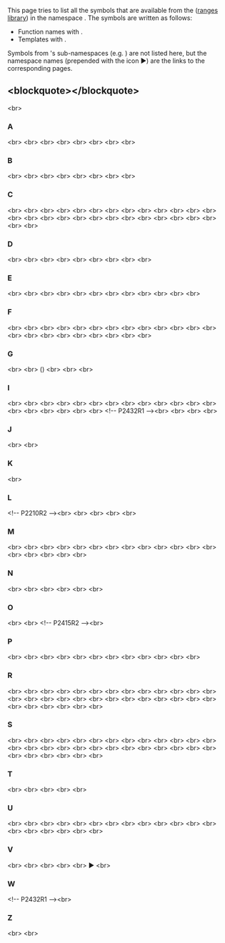 {{title|std::ranges Symbol Index}}
{{cpp/symbol index/ranges/navbar}}


This page tries to list all the symbols that are available from the {{lt|cpp/standard library}} ([[cpp/ranges|ranges library]]) in the namespace {{c|std::ranges}}. The symbols are written as follows:
* Function names with {{tt|()}}.
* Templates with {{tt|&lt;&gt;}}.

Symbols from {{c|std::ranges}}'s sub-namespaces (e.g. {{c|views}}) are not listed here, but the namespace names (prepended with the icon ▶) are the links to the corresponding pages.

==&lt;blockquote&gt;{{tt|[[#A|A]]  [[#B|B]]  [[#C|C]]  [[#D|D]]  [[#E|E]]  [[#F|F]]  [[#G|G]]  [[#I|I]]  [[#J|J]]  [[#K|K]]  [[#L|L]]  [[#M|M]]  [[#N|N]]  [[#O|O]]  [[#P|P]]  [[#R|R]]  [[#S|S]]  [[#T|T]]  [[#U|U]]  [[#V|V]]  [[#W|W]]  [[#Z|Z]]}}&lt;/blockquote&gt;==
&lt;br&gt;

===A===
{{ltt|cpp/algorithm/ranges/adjacent_find}} {{mark since c++23}}&lt;br&gt;
{{ltp|cpp/ranges/adjacent_transform_view}} {{mark since c++23}}&lt;br&gt;
{{ltp|cpp/ranges/adjacent_view}} {{mark since c++23}}&lt;br&gt;
{{ltt|cpp/iterator/ranges/advance}} {{mark since c++20}}&lt;br&gt;
{{ltt|cpp/algorithm/ranges/all any none of|all_of}} {{mark since c++20}}&lt;br&gt;
{{ltt|cpp/algorithm/ranges/all any none of|any_of}} {{mark since c++20}}&lt;br&gt;
{{ltp|cpp/ranges/as_const_view}} {{mark since c++23}}&lt;br&gt;
{{ltp|cpp/ranges/as_rvalue_view}} {{mark since c++23}}&lt;br&gt;

===B===
{{ltp|cpp/ranges/basic_istream_view}} {{mark since c++20}}&lt;br&gt;
{{ltt|cpp/ranges/begin}} {{mark since c++20}}&lt;br&gt;
{{ltp|cpp/ranges/bidirectional_range}} {{mark since c++20}}&lt;br&gt;
{{ltt|cpp/algorithm/ranges/binary_search}} {{mark since c++20}}&lt;br&gt;
{{ltp|cpp/algorithm/ranges/transform|binary_transform_result}} {{mark since c++20}}&lt;br&gt;
{{ltp|cpp/ranges/borrowed_iterator_t}} {{mark since c++20}}&lt;br&gt;
{{ltp|cpp/ranges/borrowed_range}} {{mark since c++20}}&lt;br&gt;
{{ltp|cpp/ranges/borrowed_iterator_t|borrowed_subrange_t}} {{mark since c++20}}&lt;br&gt;

===C===
{{ltp|cpp/ranges/cartesian_product_view}} {{mark since c++23}}&lt;br&gt;
{{ltt|cpp/ranges/cbegin}} {{mark since c++20}}&lt;br&gt;
{{ltt|cpp/ranges/cdata}} {{mark since c++20}}&lt;br&gt;
{{ltp|cpp/ranges/chunk_by_view}} {{mark since c++23}}&lt;br&gt;
{{ltp|cpp/ranges/chunk_view}} {{mark since c++23}}&lt;br&gt;
{{ltt|cpp/ranges/cend}} {{mark since c++20}}&lt;br&gt;
{{ltt|cpp/algorithm/ranges/clamp}} {{mark since c++20}}&lt;br&gt;
{{ltp|cpp/ranges/common_range}} {{mark since c++20}}&lt;br&gt;
{{ltp|cpp/ranges/common_view}} {{mark since c++20}}&lt;br&gt;
{{ltp|cpp/ranges/concat_view}} {{mark since c++26}}&lt;br&gt;
{{ltp|cpp/ranges/iterator_t|const_iterator_t}} {{mark since c++23}}&lt;br&gt;
{{ltp|cpp/ranges/constant_range}} {{mark since c++23}}&lt;br&gt;
{{ltt|cpp/memory/ranges/construct_at}} {{mark since c++20}}&lt;br&gt;
{{ltt|cpp/algorithm/ranges/contains}} {{mark since c++23}}&lt;br&gt;
{{ltt|cpp/algorithm/ranges/contains|contains_subrange}} {{mark since c++23}}&lt;br&gt;
{{ltp|cpp/ranges/contiguous_range}} {{mark since c++20}}&lt;br&gt;
{{ltt|cpp/algorithm/ranges/copy}} {{mark since c++20}}&lt;br&gt;
{{ltt|cpp/algorithm/ranges/copy_backward}} {{mark since c++20}}&lt;br&gt;
{{ltp|cpp/algorithm/ranges/copy_backward|copy_backward_result}} {{mark since c++20}}&lt;br&gt;
{{ltt|cpp/algorithm/ranges/copy|copy_if}} {{mark since c++20}}&lt;br&gt;
{{ltp|cpp/algorithm/ranges/copy|copy_if_result}} {{mark since c++20}}&lt;br&gt;
{{ltt|cpp/algorithm/ranges/copy_n}} {{mark since c++20}}&lt;br&gt;
{{ltp|cpp/algorithm/ranges/copy_n|copy_n_result}} {{mark since c++20}}&lt;br&gt;
{{ltp|cpp/algorithm/ranges/copy|copy_result}} {{mark since c++20}}&lt;br&gt;
{{ltt|cpp/algorithm/ranges/count}} {{mark since c++20}}&lt;br&gt;
{{ltt|cpp/algorithm/ranges/count|count_if}} {{mark since c++20}}&lt;br&gt;
{{ltt|cpp/ranges/crbegin}} {{mark since c++20}}&lt;br&gt;
{{ltt|cpp/ranges/crend}} {{mark since c++20}}&lt;br&gt;

===D===
{{ltt|cpp/ranges/dangling}} {{mark since c++20}}&lt;br&gt;
{{ltt|cpp/ranges/data}} {{mark since c++20}}&lt;br&gt;
{{ltt|cpp/memory/ranges/destroy}} {{mark since c++20}}&lt;br&gt;
{{ltt|cpp/memory/ranges/destroy_at}} {{mark since c++20}}&lt;br&gt;
{{ltt|cpp/memory/ranges/destroy_n}} {{mark since c++20}}&lt;br&gt;
{{ltp|cpp/ranges/sized_range|disable_sized_range}} {{mark since c++20}}&lt;br&gt;
{{ltt|cpp/iterator/ranges/distance}} {{mark since c++20}}&lt;br&gt;
{{ltp|cpp/ranges/drop_view}} {{mark since c++20}}&lt;br&gt;
{{ltp|cpp/ranges/drop_while_view}} {{mark since c++20}}&lt;br&gt;

===E===
{{ltp|cpp/ranges/elements_of}} {{mark since c++23}}&lt;br&gt;
{{ltp|cpp/ranges/elements_view}} {{mark since c++20}}&lt;br&gt;
{{ltp|cpp/ranges/enumerate_view}} {{mark since c++23}}&lt;br&gt;
{{ltt|cpp/ranges/empty}} {{mark since c++20}}&lt;br&gt;
{{ltp|cpp/ranges/empty_view}} {{mark since c++20}}&lt;br&gt;
{{ltp|cpp/ranges/borrowed_range|enable_borrowed_range}} {{mark since c++20}}&lt;br&gt;
{{ltp|cpp/ranges/view|enable_view}} {{mark since c++20}}&lt;br&gt;
{{ltt|cpp/ranges/end}} {{mark since c++20}}&lt;br&gt;
{{ltt|cpp/algorithm/ranges/ends_with}} {{mark since c++23}}&lt;br&gt;
{{ltt|cpp/algorithm/ranges/equal}} {{mark since c++20}}&lt;br&gt;
{{ltt|cpp/algorithm/ranges/equal_range}} {{mark since c++20}}&lt;br&gt;
{{ltt|cpp/utility/functional/ranges/equal_to}} {{mark since c++20}}&lt;br&gt;

===F===
{{ltt|cpp/algorithm/ranges/fill}} {{mark since c++20}}&lt;br&gt;
{{ltt|cpp/algorithm/ranges/fill_n}} {{mark since c++20}}&lt;br&gt;
{{ltp|cpp/ranges/filter_view}} {{mark since c++20}}&lt;br&gt;
{{ltt|cpp/algorithm/ranges/find}} {{mark since c++20}}&lt;br&gt;
{{ltt|cpp/algorithm/ranges/find_end}} {{mark since c++20}}&lt;br&gt;
{{ltt|cpp/algorithm/ranges/find_first_of}} {{mark since c++20}}&lt;br&gt;
{{ltt|cpp/algorithm/ranges/find|find_if}} {{mark since c++20}}&lt;br&gt;
{{ltt|cpp/algorithm/ranges/find|find_if_not}} {{mark since c++20}}&lt;br&gt;
{{ltt|cpp/algorithm/ranges/find_last}} {{mark since c++23}}&lt;br&gt;
{{ltt|cpp/algorithm/ranges/find_last|find_last_if}} {{mark since c++23}}&lt;br&gt;
{{ltt|cpp/algorithm/ranges/find_last|find_last_if_not}} {{mark since c++23}}&lt;br&gt;
{{ltt|cpp/algorithm/ranges/fold_left}} {{mark since c++23}}&lt;br&gt;
{{ltt|cpp/algorithm/ranges/fold_left_first}} {{mark since c++23}}&lt;br&gt;
{{ltt|cpp/algorithm/ranges/fold_left_first_with_iter}} {{mark since c++23}}&lt;br&gt;
{{ltt|cpp/algorithm/ranges/fold_left_with_iter}} {{mark since c++23}}&lt;br&gt;
{{ltt|cpp/algorithm/ranges/fold_right}} {{mark since c++23}}&lt;br&gt;
{{ltt|cpp/algorithm/ranges/fold_right_last}} {{mark since c++23}}&lt;br&gt;
{{ltt|cpp/algorithm/ranges/for_each}} {{mark since c++20}}&lt;br&gt;
{{ltt|cpp/algorithm/ranges/for_each_n}} {{mark since c++20}}&lt;br&gt;
{{ltp|cpp/algorithm/ranges/for_each_n|for_each_n_result}} {{mark since c++20}}&lt;br&gt;
{{ltp|cpp/algorithm/ranges/for_each|for_each_result}} {{mark since c++20}}&lt;br&gt;
{{ltp|cpp/ranges/forward_range}} {{mark since c++20}}&lt;br&gt;

===G===
{{ltt|cpp/algorithm/ranges/generate}} {{mark since c++20}}&lt;br&gt;
{{ltt|cpp/algorithm/ranges/generate_n}} {{mark since c++20}}&lt;br&gt;
{{ltpf|cpp/ranges/subrange/get}} ({{tt|std::ranges::subrange}}) {{mark since c++20}}&lt;br&gt;
{{ltt|cpp/utility/functional/ranges/greater}} {{mark since c++20}}&lt;br&gt;
{{ltt|cpp/utility/functional/ranges/greater_equal}} {{mark since c++20}}&lt;br&gt;

===I===
{{ltp|cpp/algorithm/ranges/return_types/in_found_result}} {{mark since c++20}}&lt;br&gt;
{{ltp|cpp/algorithm/ranges/return_types/in_fun_result}} {{mark since c++20}}&lt;br&gt;
{{ltp|cpp/algorithm/ranges/return_types/in_in_out_result}} {{mark since c++20}}&lt;br&gt;
{{ltp|cpp/algorithm/ranges/return_types/in_in_result}} {{mark since c++20}}&lt;br&gt;
{{ltp|cpp/algorithm/ranges/return_types/in_out_out_result}} {{mark since c++20}}&lt;br&gt;
{{ltp|cpp/algorithm/ranges/return_types/in_out_result}} {{mark since c++20}}&lt;br&gt;
{{ltp|cpp/algorithm/ranges/return_types/in_value_result}} {{mark since c++23}}&lt;br&gt;
{{ltt|cpp/algorithm/ranges/includes}} {{mark since c++20}}&lt;br&gt;
{{ltt|cpp/algorithm/ranges/inplace_merge}} {{mark since c++20}}&lt;br&gt;
{{ltp|cpp/ranges/input_range}} {{mark since c++20}}&lt;br&gt;
{{ltt|cpp/algorithm/ranges/iota}} {{mark since c++23}}&lt;br&gt;
{{ltp|cpp/algorithm/ranges/iota|iota_result}} {{mark since c++23}}&lt;br&gt;
{{ltp|cpp/ranges/iota_view}} {{mark since c++20}}&lt;br&gt;
{{ltt|cpp/algorithm/ranges/is_heap}} {{mark since c++20}}&lt;br&gt;
{{ltt|cpp/algorithm/ranges/is_heap_until}} {{mark since c++20}}&lt;br&gt;
{{ltt|cpp/algorithm/ranges/is_partitioned}} {{mark since c++20}}&lt;br&gt;
{{ltt|cpp/algorithm/ranges/is_permutation}} {{mark since c++20}}&lt;br&gt;
{{ltt|cpp/algorithm/ranges/is_sorted}} {{mark since c++20}}&lt;br&gt;
{{ltt|cpp/algorithm/ranges/is_sorted_until}} {{mark since c++20}}&lt;br&gt;
{{ltp|cpp/ranges/basic_istream_view|istream_view}} {{mark since c++20}}&lt;!-- P2432R1 --&gt;&lt;br&gt;
{{ltt|cpp/iterator/ranges/iter_move}} {{mark since c++20}}&lt;br&gt;
{{ltt|cpp/iterator/ranges/iter_swap}} {{mark since c++20}}&lt;br&gt;
{{ltp|cpp/ranges/iterator_t}} {{mark since c++20}}&lt;br&gt;

===J===
{{ltp|cpp/ranges/join_view}} {{mark since c++20}}&lt;br&gt;
{{ltp|cpp/ranges/join_with_view}} {{mark since c++23}}&lt;br&gt;

===K===
{{ltp|cpp/ranges/keys_view}} {{mark since c++20}}&lt;br&gt;

===L===
{{ltp|cpp/ranges/lazy_split_view}} {{mark since c++20}}&lt;!-- P2210R2 --&gt;&lt;br&gt;
{{ltt|cpp/utility/functional/ranges/less}} {{mark since c++20}}&lt;br&gt;
{{ltt|cpp/utility/functional/ranges/less_equal}} {{mark since c++20}}&lt;br&gt;
{{ltt|cpp/algorithm/ranges/lexicographical_compare}} {{mark since c++20}}&lt;br&gt;
{{ltt|cpp/algorithm/ranges/lower_bound}} {{mark since c++20}}&lt;br&gt;

===M===
{{ltt|cpp/algorithm/ranges/make_heap}} {{mark since c++20}}&lt;br&gt;
{{ltt|cpp/algorithm/ranges/max}} {{mark since c++20}}&lt;br&gt;
{{ltt|cpp/algorithm/ranges/max_element}} {{mark since c++20}}&lt;br&gt;
{{ltt|cpp/algorithm/ranges/merge}} {{mark since c++20}}&lt;br&gt;
{{ltp|cpp/algorithm/ranges/merge|merge_result}} {{mark since c++20}}&lt;br&gt;
{{ltt|cpp/algorithm/ranges/min}} {{mark since c++20}}&lt;br&gt;
{{ltt|cpp/algorithm/ranges/min_element}} {{mark since c++20}}&lt;br&gt;
{{ltp|cpp/algorithm/ranges/return_types/min_max_result}} {{mark since c++20}}&lt;br&gt;
{{ltt|cpp/algorithm/ranges/minmax}} {{mark since c++20}}&lt;br&gt;
{{ltt|cpp/algorithm/ranges/minmax_element}} {{mark since c++20}}&lt;br&gt;
{{ltp|cpp/algorithm/ranges/minmax_element|minmax_element_result}} {{mark since c++20}}&lt;br&gt;
{{ltp|cpp/algorithm/ranges/minmax|minmax_result}} {{mark since c++20}}&lt;br&gt;
{{ltt|cpp/algorithm/ranges/mismatch}} {{mark since c++20}}&lt;br&gt;
{{ltp|cpp/algorithm/ranges/mismatch|mismatch_result}} {{mark since c++20}}&lt;br&gt;
{{ltt|cpp/algorithm/ranges/move}} {{mark since c++20}}&lt;br&gt;
{{ltt|cpp/algorithm/ranges/move_backward}} {{mark since c++20}}&lt;br&gt;
{{ltp|cpp/algorithm/ranges/move_backward|move_backward_result}} {{mark since c++20}}&lt;br&gt;
{{ltp|cpp/algorithm/ranges/move|move_result}} {{mark since c++20}}&lt;br&gt;

===N===
{{ltt|cpp/iterator/ranges/next}} {{mark since c++20}}&lt;br&gt;
{{ltt|cpp/algorithm/ranges/next_permutation}} {{mark since c++20}}&lt;br&gt;
{{ltp|cpp/algorithm/ranges/next_permutation|next_permutation_result}} {{mark since c++20}}&lt;br&gt;
{{ltt|cpp/algorithm/ranges/all any none of|none_of}} {{mark since c++20}}&lt;br&gt;
{{ltt|cpp/utility/functional/ranges/not_equal_to}} {{mark since c++20}}&lt;br&gt;
{{ltt|cpp/algorithm/ranges/nth_element}} {{mark since c++20}}&lt;br&gt;

===O===
{{ltp|cpp/algorithm/ranges/return_types/out_value_result}} {{mark since c++23}}&lt;br&gt;
{{ltp|cpp/ranges/output_range}} {{mark since c++20}}&lt;br&gt;
{{ltp|cpp/ranges/owning_view}} {{mark since c++20}}&lt;!-- P2415R2 --&gt;&lt;br&gt;

===P===
{{ltt|cpp/algorithm/ranges/partial_sort}} {{mark since c++20}}&lt;br&gt;
{{ltt|cpp/algorithm/ranges/partial_sort_copy}} {{mark since c++20}}&lt;br&gt;
{{ltp|cpp/algorithm/ranges/partial_sort_copy|partial_sort_copy_result}} {{mark since c++20}}&lt;br&gt;
{{ltt|cpp/algorithm/ranges/partition}} {{mark since c++20}}&lt;br&gt;
{{ltt|cpp/algorithm/ranges/partition_copy}} {{mark since c++20}}&lt;br&gt;
{{ltp|cpp/algorithm/ranges/partition_copy|partition_copy_result}} {{mark since c++20}}&lt;br&gt;
{{ltt|cpp/algorithm/ranges/partition_point}} {{mark since c++20}}&lt;br&gt;
{{ltt|cpp/algorithm/ranges/pop_heap}} {{mark since c++20}}&lt;br&gt;
{{ltt|cpp/iterator/ranges/prev}} {{mark since c++20}}&lt;br&gt;
{{ltt|cpp/algorithm/ranges/prev_permutation}} {{mark since c++20}}&lt;br&gt;
{{ltp|cpp/algorithm/ranges/prev_permutation|prev_permutation_result}} {{mark since c++20}}&lt;br&gt;
{{ltt|cpp/algorithm/ranges/push_heap}} {{mark since c++20}}&lt;br&gt;

===R===
{{ltp|cpp/ranges/random_access_range}} {{mark since c++20}}&lt;br&gt;
{{ltp|cpp/ranges/range}} {{mark since c++20}}&lt;br&gt;
{{ltp|cpp/ranges/range_adaptor_closure}} {{mark since c++23}}&lt;br&gt;
{{ltp|cpp/ranges/iterator_t|range_const_reference_t}} {{mark since c++23}}&lt;br&gt;
{{ltp|cpp/ranges/iterator_t|range_difference_t}} {{mark since c++20}}&lt;br&gt;
{{ltp|cpp/ranges/iterator_t|range_reference_t}} {{mark since c++20}}&lt;br&gt;
{{ltp|cpp/ranges/iterator_t|range_rvalue_reference_t}} {{mark since c++20}}&lt;br&gt;
{{ltp|cpp/ranges/iterator_t|range_size_t}} {{mark since c++20}}&lt;br&gt;
{{ltp|cpp/ranges/iterator_t|range_value_t}} {{mark since c++20}}&lt;br&gt;
{{ltt|cpp/ranges/rbegin}} {{mark since c++20}}&lt;br&gt;
{{ltp|cpp/ranges/ref_view}} {{mark since c++20}}&lt;br&gt;
{{ltt|cpp/algorithm/ranges/remove}} {{mark since c++20}}&lt;br&gt;
{{ltt|cpp/algorithm/ranges/remove_copy}} {{mark since c++20}}&lt;br&gt;
{{ltt|cpp/algorithm/ranges/remove_copy|remove_copy_if}} {{mark since c++20}}&lt;br&gt;
{{ltp|cpp/algorithm/ranges/remove_copy|remove_copy_if_result}} {{mark since c++20}}&lt;br&gt;
{{ltp|cpp/algorithm/ranges/remove_copy|remove_copy_result}} {{mark since c++20}}&lt;br&gt;
{{ltt|cpp/algorithm/ranges/remove|remove_if}} {{mark since c++20}}&lt;br&gt;
{{ltt|cpp/ranges/rend}} {{mark since c++20}}&lt;br&gt;
{{ltp|cpp/ranges/repeat_view}} {{mark since c++23}}&lt;br&gt;
{{ltt|cpp/algorithm/ranges/replace}} {{mark since c++20}}&lt;br&gt;
{{ltt|cpp/algorithm/ranges/replace_copy}} {{mark since c++20}}&lt;br&gt;
{{ltt|cpp/algorithm/ranges/replace_copy|replace_copy_if}} {{mark since c++20}}&lt;br&gt;
{{ltp|cpp/algorithm/ranges/replace_copy|replace_copy_if_result}} {{mark since c++20}}&lt;br&gt;
{{ltp|cpp/algorithm/ranges/replace_copy|replace_copy_result}} {{mark since c++20}}&lt;br&gt;
{{ltt|cpp/algorithm/ranges/replace|replace_if}} {{mark since c++20}}&lt;br&gt;
{{ltt|cpp/algorithm/ranges/reverse}} {{mark since c++20}}&lt;br&gt;
{{ltt|cpp/algorithm/ranges/reverse_copy}} {{mark since c++20}}&lt;br&gt;
{{ltp|cpp/algorithm/ranges/reverse_copy|reverse_copy_result}} {{mark since c++20}}&lt;br&gt;
{{ltp|cpp/ranges/reverse_view}} {{mark since c++20}}&lt;br&gt;
{{ltt|cpp/algorithm/ranges/rotate}} {{mark since c++20}}&lt;br&gt;
{{ltt|cpp/algorithm/ranges/rotate_copy}} {{mark since c++20}}&lt;br&gt;
{{ltp|cpp/algorithm/ranges/rotate_copy|rotate_copy_result}} {{mark since c++20}}&lt;br&gt;

===S===
{{ltt|cpp/algorithm/ranges/sample}} {{mark since c++20}}&lt;br&gt;
{{ltt|cpp/algorithm/ranges/search}} {{mark since c++20}}&lt;br&gt;
{{ltt|cpp/algorithm/ranges/search_n}} {{mark since c++20}}&lt;br&gt;
{{ltp|cpp/ranges/iterator_t|sentinel_t}} {{mark since c++20}}&lt;br&gt;
{{ltt|cpp/algorithm/ranges/set_difference}} {{mark since c++20}}&lt;br&gt;
{{ltp|cpp/algorithm/ranges/set_difference|set_difference_result}} {{mark since c++20}}&lt;br&gt;
{{ltt|cpp/algorithm/ranges/set_intersection}} {{mark since c++20}}&lt;br&gt;
{{ltp|cpp/algorithm/ranges/set_intersection|set_intersection_result}} {{mark since c++20}}&lt;br&gt;
{{ltt|cpp/algorithm/ranges/set_symmetric_difference}} {{mark since c++20}}&lt;br&gt;
{{ltp|cpp/algorithm/ranges/set_symmetric_difference|set_symmetric_difference_result}} {{mark since c++20}}&lt;br&gt;
{{ltt|cpp/algorithm/ranges/set_union}} {{mark since c++20}}&lt;br&gt;
{{ltp|cpp/algorithm/ranges/set_union|set_union_result}} {{mark since c++20}}&lt;br&gt;
{{ltt|cpp/algorithm/ranges/shift|shift_left}} {{mark since c++23}}&lt;br&gt;
{{ltt|cpp/algorithm/ranges/shift|shift_right}} {{mark since c++23}}&lt;br&gt;
{{ltt|cpp/algorithm/ranges/shuffle}} {{mark since c++20}}&lt;br&gt;
{{ltp|cpp/ranges/single_view}} {{mark since c++20}}&lt;br&gt;
{{ltt|cpp/ranges/size}} {{mark since c++20}}&lt;br&gt;
{{ltp|cpp/ranges/sized_range}} {{mark since c++20}}&lt;br&gt;
{{ltt|cpp/algorithm/ranges/sort}} {{mark since c++20}}&lt;br&gt;
{{ltt|cpp/algorithm/ranges/sort_heap}} {{mark since c++20}}&lt;br&gt;
{{ltp|cpp/ranges/slide_view}} {{mark since c++23}}&lt;br&gt;
{{ltp|cpp/ranges/split_view}} {{mark since c++20}}&lt;br&gt;
{{ltt|cpp/ranges/ssize}} {{mark since c++20}}&lt;br&gt;
{{ltt|cpp/algorithm/ranges/stable_partition}} {{mark since c++20}}&lt;br&gt;
{{ltt|cpp/algorithm/ranges/stable_sort}} {{mark since c++20}}&lt;br&gt;
{{ltt|cpp/algorithm/ranges/starts_with}} {{mark since c++23}}&lt;br&gt;
{{ltp|cpp/ranges/stride_view}} {{mark since c++23}}&lt;br&gt;
{{ltp|cpp/ranges/subrange}} {{mark since c++20}}&lt;br&gt;
{{ltt|cpp/ranges/subrange_kind}} {{mark since c++20}}&lt;br&gt;
{{ltt|cpp/utility/ranges/swap}} {{mark since c++20}}&lt;br&gt;
{{ltt|cpp/algorithm/ranges/swap_ranges}} {{mark since c++20}}&lt;br&gt;
{{ltp|cpp/algorithm/ranges/swap_ranges|swap_ranges_result}} {{mark since c++20}}&lt;br&gt;

===T===
{{ltp|cpp/ranges/take_view}} {{mark since c++20}}&lt;br&gt;
{{ltp|cpp/ranges/take_while_view}} {{mark since c++20}}&lt;br&gt;
{{ltt|cpp/algorithm/ranges/transform}} {{mark since c++20}}&lt;br&gt;
{{ltp|cpp/ranges/to}} {{mark since c++23}}&lt;br&gt;
{{ltp|cpp/ranges/transform_view}} {{mark since c++20}}&lt;br&gt;

===U===
{{ltp|cpp/algorithm/ranges/transform|unary_transform_result}} {{mark since c++20}}&lt;br&gt;
{{ltt|cpp/memory/ranges/uninitialized_copy}} {{mark since c++20}}&lt;br&gt;
{{ltt|cpp/memory/ranges/uninitialized_copy_n}} {{mark since c++20}}&lt;br&gt;
{{ltp|cpp/memory/ranges/uninitialized_copy_n|uninitialized_copy_n_result}} {{mark since c++20}}&lt;br&gt;
{{ltp|cpp/memory/ranges/uninitialized_copy|uninitialized_copy_result}} {{mark since c++20}}&lt;br&gt;
{{ltt|cpp/memory/ranges/uninitialized_default_construct}} {{mark since c++20}}&lt;br&gt;
{{ltt|cpp/memory/ranges/uninitialized_default_construct_n}} {{mark since c++20}}&lt;br&gt;
{{ltt|cpp/memory/ranges/uninitialized_fill}} {{mark since c++20}}&lt;br&gt;
{{ltt|cpp/memory/ranges/uninitialized_fill_n}} {{mark since c++20}}&lt;br&gt;
{{ltt|cpp/memory/ranges/uninitialized_move}} {{mark since c++20}}&lt;br&gt;
{{ltt|cpp/memory/ranges/uninitialized_move_n}} {{mark since c++20}}&lt;br&gt;
{{ltp|cpp/memory/ranges/uninitialized_move_n|uninitialized_move_n_result}} {{mark since c++20}}&lt;br&gt;
{{ltp|cpp/memory/ranges/uninitialized_move|uninitialized_move_result}} {{mark since c++20}}&lt;br&gt;
{{ltt|cpp/memory/ranges/uninitialized_value_construct}} {{mark since c++20}}&lt;br&gt;
{{ltt|cpp/memory/ranges/uninitialized_value_construct_n}} {{mark since c++20}}&lt;br&gt;
{{ltt|cpp/algorithm/ranges/unique}} {{mark since c++20}}&lt;br&gt;
{{ltt|cpp/algorithm/ranges/unique_copy}} {{mark since c++20}}&lt;br&gt;
{{ltp|cpp/algorithm/ranges/unique_copy|unique_copy_result}} {{mark since c++20}}&lt;br&gt;
{{ltt|cpp/algorithm/ranges/upper_bound}} {{mark since c++20}}&lt;br&gt;

===V===
{{ltp|cpp/ranges/values_view}} {{mark since c++20}}&lt;br&gt;
{{ltp|cpp/ranges/view}} {{mark since c++20}}&lt;br&gt;
{{ltt|cpp/ranges/view|view_base}} {{mark since c++20}}&lt;br&gt;
{{ltp|cpp/ranges/view_interface}} {{mark since c++20}}&lt;br&gt;
{{ltp|cpp/ranges/viewable_range}} {{mark since c++20}}&lt;br&gt;
▶ {{rlpt|views}} {{mark since c++20}}&lt;br&gt;

===W===
{{ltp|cpp/ranges/basic_istream_view|wistream_view}} {{mark since c++20}}&lt;!-- P2432R1 --&gt;&lt;br&gt;

===Z===
{{ltp|cpp/ranges/zip_transform_view}} {{mark since c++23}}&lt;br&gt;
{{ltp|cpp/ranges/zip_view}} {{mark since c++23}}&lt;br&gt;

{{langlinks|de|es|ja|ru|zh}}